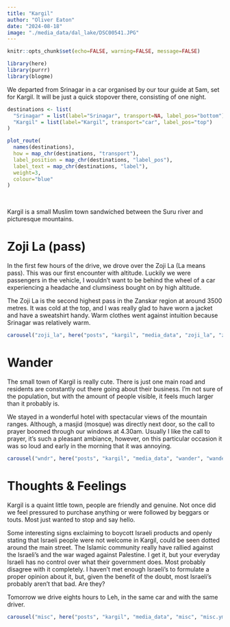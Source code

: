 ```yaml
---
title: "Kargil"
author: "Oliver Eaton"
date: "2024-08-18"
image: "./media_data/dal_lake/DSC00541.JPG"
---
```


```r
knitr::opts_chunk$set(echo=FALSE, warning=FALSE, message=FALSE)
```

```r
library(here)
library(purrr)
library(blogme)
```

We departed from Srinagar in a car organised by our tour guide at 5am, set for Kargil. It will be just a quick stopover there, consisting of one night.

```r
destinations <- list(
  "Srinagar" = list(label="Srinagar", transport=NA, label_pos="bottom"),
  "Kargil" = list(label="Kargil", transport="car", label_pos="top")
)

plot_route(
  names(destinations),
  how = map_chr(destinations, "transport"),
  label_position = map_chr(destinations, "label_pos"),
  label_text = map_chr(destinations, "label"),
  weight=3,
  colour="blue"
)
```
<br>

Kargil is a small Muslim town sandwiched between the Suru river and picturesque mountains.

# Zoji La (pass)

In the first few hours of the drive, we drove over the Zoji La (La means pass). This was our first encounter with altitude. Luckily we were passengers in the vehicle, I wouldn't want to be behind the wheel of a car experiencing a headache and clumsiness bought on by high altitude.

The Zoji La is the second highest pass in the Zanskar region at around 3500 metres. It was cold at the top, and I was really glad to have worn a jacket and have a sweatshirt handy. Warm clothes went against intuition because Srinagar was relatively warm.

```r
carousel("zoji_la", here("posts", "kargil", "media_data", "zoji_la", "zoji_la.yml"))
```

# Wander

The small town of Kargil is really cute. There is just one main road and residents are constantly out there going about their business. I'm not sure of the population, but with the amount of people visible, it feels much larger than it probably is.

We stayed in a wonderful hotel with spectacular views of the mountain ranges. Although, a masjid (mosque) was directly next door, so the call to prayer boomed through our windows at 4.30am. Usually I like the call to prayer, it's such a pleasant ambiance, however, on this particular occasion it was so loud and early in the morning that it was annoying.

```r
carousel("wndr", here("posts", "kargil", "media_data", "wander", "wander.yml"))
```

# Thoughts & Feelings

Kargil is a quaint little town, people are friendly and genuine. Not once did we feel pressured to purchase anything or were followed by beggars or touts. Most just wanted to stop and say hello.

Some interesting signs exclaiming to boycott Israeli products and openly stating that Israeli people were not welcome in Kargil, could be seen dotted around the main street. The Islamic community really have rallied against the Israeli's and the war waged against Palestine. I get it, but your everyday Israeli has no control over what their government does. Most probably disagree with it completely. I haven't met enough Israeli's to formulate a proper opinion about it, but, given the benefit of the doubt, most Israeli's probably aren't that bad. Are they?

Tomorrow we drive eights hours to Leh, in the same car and with the same driver.

```r
carousel("misc", here("posts", "kargil", "media_data", "misc", "misc.yml"))
```
